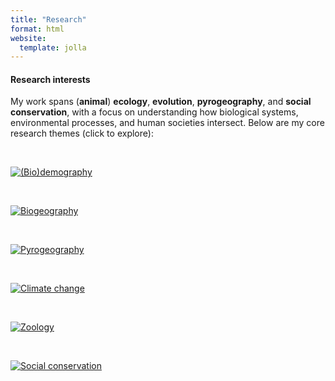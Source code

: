 ```yaml
---
title: "Research"
format: html
website:
  template: jolla
---
```


#### Research interests

My work spans (**animal**) **ecology**, **evolution**, **pyrogeography**, and **social conservation**, with a focus on understanding how biological systems, environmental processes, and human societies intersect. Below are my core research themes (click to explore):

\

[![(Bio)demography](research/demography.jpeg)](demography.qmd)

\

[![Biogeography](research/community.jpeg)](community.qmd)

\

[![Pyrogeography](research/fire.jpeg)](fire.qmd)

\

[![Climate change](research/climchange.jpeg)](climchange.qmd)

\

[![Zoology](research/zoology.jpeg)](zoology.qmd)

\

[![Social conservation](research/social.jpeg)](social.qmd)

\
